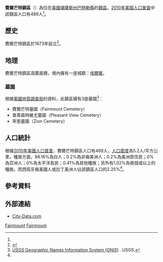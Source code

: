 {{noteTA
|G1=USState
}}
{{Infobox settlement
|official_name = 費爾芒特鎮區
|native_name = Fairmount Township
|settlement_type = 鎮區
|image_map = Map highlighting Fairmount Township, Butler County, Kansas.svg
|map_caption = 費爾芒特鎮區在巴特勒縣的位置
|coordinates_display = inline,title
|coordinates_region = US-KS
|subdivision_type = [[世界政區索引|國家]]
|subdivision_name = [[美国|美国]]
|subdivision_type1 = [[美國行政區劃|州]]
|subdivision_name1 = [[堪薩斯州|堪薩斯州]]
|subdivision_type2 = [[堪萨斯州行政区划|縣]]
|subdivision_name2 = [[巴特勒縣_(堪薩斯州)|巴特勒縣]]
|area_total_km2 = 94.35
|area_land_km2 = 94.22
|area_water_km2 = 0.13
|area_total_sq_mi = 36.43
|area_land_sq_mi = 36.38
|area_water_sq_mi = 0.05
|area_water_percent = 0.05
|population_as_of = [[2010年美国人口普查|2010]]
|population_footnotes = <ref name=census>{{cite web|url=http://www.census.gov/geo/www/gazetteer/gazetteer2010.html|title=2010 Census Gazetteer Files|publisher=[[美国人口调查局|美国人口调查局]]|accessdate=2016-02-28|archive-url=https://web.archive.org/web/20121021075704/http://www.census.gov/geo/www/gazetteer/gazetteer2010.html|archive-date=2012-10-21|dead-url=yes}}</ref>
|population_total = 489
|population_density_km2 = auto
|elevation_footnotes = 
|elevation_m = 421
|elevation_ft = 1381
|latd = 38
|latm = 02
|lats = 35
|latNS = N
|longd = 97
|longm = 05
|longs = 51
|longEW = W
|postal_code_type =
|postal_code = 
|blank_name = [[地名信息系统|GNIS]] feature ID
|blank_info = [http://geonames.usgs.gov/pls/gnispublic/f?p=gnispq:3:::NO::P3_FID:0473726 0473726]
|website = [http://www.bucoks.com/ County Website]
|footnotes = 
}}

'''費爾芒特鎮區'''（{{lang-en|'''Fairmount Township'''}}）為位在[[美國|美國]][[堪薩斯州|堪薩斯州]][[巴特勒縣_(堪薩斯州)|巴特勒縣]]的[[行政鎮區|鎮區]]。[[2010年美国人口普查|2010年美国人口普查]]中該鎮區人口有489人<ref name=census/>。

==歷史==
費爾芒特鎮區於1873年設立<ref>{{cite book | url=http://books.google.com/books?id=h3YUAAAAYAAJ&pg=PA153#v=onepage&q&f=false | title=History of Butler County Kansas | publisher=Standard Publishing Company | author=Mooney, Vol. P. | year=1916 | pages=153 | access-date=2016-02-28 | archive-date=2014-07-09 | archive-url=https://web.archive.org/web/20140709030026/http://books.google.com/books?id=h3YUAAAAYAAJ&pg=PA153#v=onepage&q&f=false | dead-url=no }}</ref>。

==地理==
費爾芒特鎮區涵蓋面積{{convert|94.35|km2|sqmi}}，境內擁有一座城鎮：[[埃爾賓_(堪薩斯州)|埃爾賓]]。

===墓園===
根據[[美國地質調查局|美國地質調查局]]的資料，此鎮區擁有3座墓園<ref>[http://geonames.usgs.gov/domestic/index.html USGS Geographic Names Information System (GNIS)] {{Wayback|url=http://geonames.usgs.gov/domestic/index.html |date=20190428150204 }}. USGS.</ref>：
*費爾芒特墓園（Fairmount Cemetery）
*普萊森特維尤墓園（Pleasant View Cemetery）
*宰恩墓園（Zion Cemetery）

==人口統計==
根據[[2010年美國人口普查|2010年美國人口普查]]，費爾芒特鎮區人口有489人，[[人口密度|人口密度]]為5.2人/平方公里。種族方面，98.16%為白人；0.2%為非裔美洲人；0.2%為美洲原住民；0%為亞洲人；0%為太平洋島民；0.41%為其他種族；另外有1.02%為兩個或以上的種族。而西班牙裔美國人或拉丁美洲人佔該鎮區人口的2.25%<ref name=census/>。

==參考資料==
{{reflist}}

==外部連結==
* [http://www.city-data.com/township/Fairmount-Butler-KS.html City-Data.com] {{Wayback|url=http://www.city-data.com/township/Fairmount-Butler-KS.html |date=20121021185730 }}

{{巴特勒縣 (堪薩斯州)}}

[[Category:巴特勒縣鎮區_(堪薩斯州)|Fairmount]]
[[Category:堪薩斯州鎮區|Fairmount]]